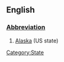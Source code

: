 ==English==

===[[Wiktionary:List of acronyms and abbreviations|Abbreviation]]===
#[[Alaska]] (US state)

[[Category:State]]